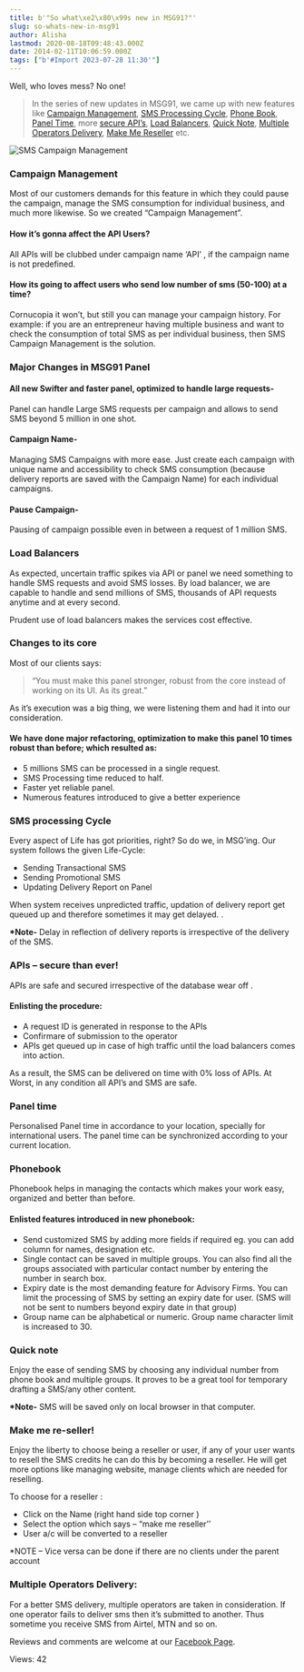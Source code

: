 ```yaml
---
title: b'"So what\xe2\x80\x99s new in MSG91?"'
slug: so-whats-new-in-msg91
author: Alisha
lastmod: 2020-08-18T09:48:43.000Z
date: 2014-02-11T10:06:59.000Z
tags: ["b'#Import 2023-07-28 11:30'"]
---
```


Well, who loves mess? No one!



> 
> In the series of new updates in MSG91, we came up with new features like [Campaign Management](#CampaignManagement "Campaign Management"), [SMS Processing Cycle](#SMSProcessingCycle "SMS Processing Cycle"), [Phone Book](#Phonebook "Phone Book"), [Panel Time](#PanelTime "Panel Time"), more [secure API’s](#SecureAPIs "Secure APIs"), [Load Balancers](#LoadBalancer "Load Balancer"), [Quick Note](#QuickNote "Quick Notes"), [Multiple Operators Delivery](#MultipleOperatorsDelivery "Multiple Operators Delivery"), [Make Me Reseller](#MakeMeReseller "Make Me Reseller") etc.
> 
> 
> 


![SMS Campaign Management](https://images-msg91.s3.ap-south-1.amazonaws.com/content/images/wordpress/2014/02/SMS-Campaign-Management1.png)



### Campaign Management


Most of our customers demands for this feature in which they could pause the campaign, manage the SMS consumption for individual business, and much more likewise. So we created “Campaign Management”.


#### How it’s gonna affect the API Users?


All APIs will be clubbed under campaign name ‘API’ , if the campaign name is not predefined.


#### How its going to affect users who send low number of sms (50-100) at a time?


Cornucopia it won’t, but still you can manage your campaign history. For example: if you are an entrepreneur having multiple business and want to check the consumption of total SMS as per individual business, then SMS Campaign Management is the solution.



### Major Changes in MSG91 Panel


#### All new Swifter and faster panel, optimized to handle large requests-


Panel can handle Large SMS requests per campaign and allows to send SMS beyond 5 million in one shot.


#### Campaign Name-


Managing SMS Campaigns with more ease. Just create each campaign with unique name and accessibility to check SMS consumption (because delivery reports are saved with the Campaign Name) for each individual campaigns.


#### Pause Campaign-


Pausing of campaign possible even in between a request of 1 million SMS.



### Load Balancers


As expected, uncertain traffic spikes via API or panel we need something to handle SMS requests and avoid SMS losses. By load balancer, we are capable to handle and send millions of SMS, thousands of API requests anytime and at every second.  

Prudent use of load balancers makes the services cost effective.  




### Changes to its core


Most of our clients says:



> 
> “You must make this panel stronger, robust from the core instead of working on its UI. As its great.”
> 
> 
> 


As it’s execution was a big thing, we were listening them and had it into our consideration.


#### We have done major refactoring, optimization to make this panel 10 times robust than before; which resulted as:


* 5 millions SMS can be processed in a single request.
* SMS Processing time reduced to half.
* Faster yet reliable panel.
* Numerous features introduced to give a better experience



### SMS processing Cycle


Every aspect of Life has got priorities, right? So do we, in MSG’ing. Our system follows the given Life-Cycle:


* Sending Transactional SMS
* Sending Promotional SMS
* Updating Delivery Report on Panel


When system receives unpredicted traffic, updation of delivery report get queued up and therefore sometimes it may get delayed. .


**\*Note-** Delay in reflection of delivery reports is irrespective of the delivery of the SMS.



### APIs – secure than ever!


APIs are safe and secured irrespective of the database wear off .


#### Enlisting the procedure:


* A request ID is generated in response to the APIs
* Confirmare of submission to the operator
* APIs get queued up in case of high traffic until the load balancers comes into action.


As a result, the SMS can be delivered on time with 0% loss of APIs. At Worst, in any condition all API’s and SMS are safe.  




### Panel time


Personalised Panel time in accordance to your location, specially for international users. The panel time can be synchronized according to your current location.  




### Phonebook


Phonebook helps in managing the contacts which makes your work easy, organized and better than before.


#### Enlisted features introduced in new phonebook:


* Send customized SMS by adding more fields if required eg. you can add column for names, designation etc.
* Single contact can be saved in multiple groups. You can also find all the groups associated with particular contact number by entering the number in search box.
* Expiry date is the most demanding feature for Advisory Firms. You can limit the processing of SMS by setting an expiry date for user. (SMS will not be sent to numbers beyond expiry date in that group)
* Group name can be alphabetical or numeric. Group name character limit is increased to 30.



### Quick note


Enjoy the ease of sending SMS by choosing any individual number from phone book and multiple groups. It proves to be a great tool for temporary drafting a SMS/any other content.  

**\*Note-** SMS will be saved only on local browser in that computer.



### Make me re-seller!


Enjoy the liberty to choose being a reseller or user, if any of your user wants to resell the SMS credits he can do this by becoming a reseller. He will get more options like managing website, manage clients which are needed for reselling.  

To choose for a reseller :


* Click on the Name (right hand side top corner )
* Select the option which says – “make me reseller’’
* User a/c will be converted to a reseller


\*NOTE – Vice versa can be done if there are no clients under the parent account  




### Multiple Operators Delivery:


For a better SMS delivery, multiple operators are taken in consideration. If one operator fails to deliver sms then it’s submitted to another. Thus sometime you receive SMS from Airtel, MTN and so on.


Reviews and comments are welcome at our [Facebook Page](https://www.facebook.com/msg91 "MSG91.com").


 Views: 42


